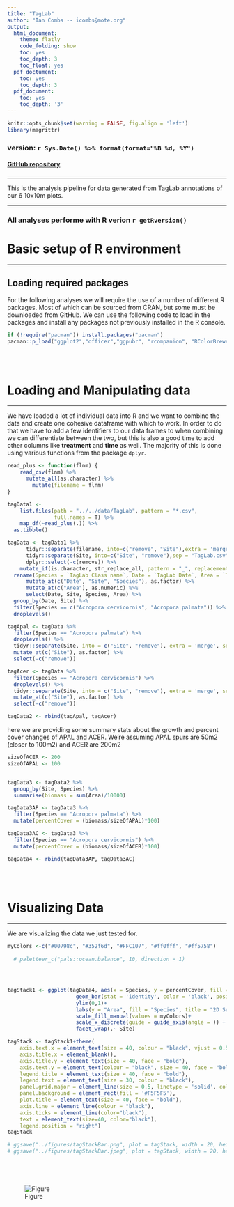 ```yaml
---
title: "TagLab"
author: "Ian Combs -- icombs@mote.org"
output:
  html_document:
    theme: flatly
    code_folding: show
    toc: yes
    toc_depth: 3
    toc_float: yes
  pdf_doctument:
    toc: yes
    toc_depth: 3
  pdf_document:
    toc: yes
    toc_depth: '3'
---
```


```r
knitr::opts_chunk$set(warning = FALSE, fig.align = 'left')
library(magrittr)
```

### version: `r Sys.Date() %>% format(format="%B %d, %Y")`

<!-- this is where the DOI would go  [![DOI](https://zenodo.org/badge/DOI/10.5281/zenodo.3675991.svg)](https://doi.org/10.5281/zenodo.3675991)
-->


#### [GitHub repository](https://github.com/icombs2017/photogrammetryNOAA.git){target="_blank"}

###
***
This is the analysis pipeline for data generated from TagLab annotations of our 6 10x10m plots.


***
### All analyses performe with R verion `r getRversion()`
# Basic setup of R environment
***
## Loading required packages

For the following analyses we will require the use of a number of different R packages. Most of which can be sourced from CRAN, but some must be downloaded from GitHub. We can use the following code to load in the packages and install any packages not previously installed in the R console. 

```r
if (!require("pacman")) install.packages("pacman")
pacman::p_load("ggplot2","officer","ggpubr", "rcompanion", "RColorBrewer", "patchwork", "magrittr","reshape2", "stringr", "plyr", "dplyr", "flextable", "tidyr", "tibble", "vegan", "paletteer", "purrr", "readr")
```


<br><br> 

# Loading and Manipulating data
***

We have loaded a lot of individual data into R and we want to combine the data and create one cohesive dataframe with which to work. In order to do that we have to add a few identifiers to our data frames to when combining we can differentiate between the two, but this is also a good time to add other columns like **treatment** and **time** as well. The majority of this is done using various functions from the package `dplyr`. 

```r
read_plus <- function(flnm) {
    read_csv(flnm) %>% 
      mutate_all(as.character) %>% 
        mutate(filename = flnm)
}

tagData1 <-
    list.files(path = "../../data/TagLab", pattern = "*.csv", 
               full.names = T) %>% 
    map_df(~read_plus(.)) %>% 
  as.tibble()

tagData <- tagData1 %>% 
      tidyr::separate(filename, into=c("remove", "Site"),extra = 'merge',sep = 18) %>%
      tidyr::separate(Site, into=c("Site", "remove"),sep = "TagLab.csv") %>% 
      dplyr::select(-c(remove)) %>%
    mutate_if(is.character, str_replace_all, pattern = "_", replacement = "-") %>%
  rename(Species = `TagLab Class name`, Date = `TagLab Date`, Area = `TagLab Area`) %>% 
      mutate_at(c("Date", "Site", "Species"), as.factor) %>% 
      mutate_at(c("Area"), as.numeric) %>%
      select(Date, Site, Species, Area) %>% 
  group_by(Date, Site) %>% 
  filter(Species == c("Acropora cervicornis", "Acropora palmata")) %>% 
  droplevels()

tagApal <- tagData %>% 
  filter(Species == "Acropora palmata") %>% 
  droplevels() %>% 
  tidyr::separate(Site, into = c("Site", "remove"), extra = 'merge', sep = 7) %>% 
  mutate_at(c("Site"), as.factor) %>% 
  select(-c("remove"))

tagAcer <- tagData %>% 
  filter(Species == "Acropora cervicornis") %>% 
  droplevels() %>% 
  tidyr::separate(Site, into = c("Site", "remove"), extra = 'merge', sep = 5) %>% 
  mutate_at(c("Site"), as.factor) %>% 
  select(-c("remove"))

tagData2 <- rbind(tagApal, tagAcer)


```

here we are providing some summary stats about the growth and percent cover changes of APAL and ACER. We're assuming APAL spurs are 50m2 (closer to 100m2) and ACER are 200m2


```r

sizeOfACER <- 200
sizeOfAPAL <- 100


tagData3 <- tagData2 %>%
  group_by(Site, Species) %>% 
  summarise(biomass = sum(Area)/10000)

tagData3AP <- tagData3 %>% 
  filter(Species == "Acropora palmata") %>% 
  mutate(percentCover = (biomass/sizeOfAPAL)*100)

tagData3AC <- tagData3 %>% 
  filter(Species == "Acropora cervicornis") %>% 
  mutate(percentCover = (biomass/sizeOfACER)*100)

tagData4 <- rbind(tagData3AP, tagData3AC)

```


<br><br>

# Visualizing Data
***
We are visualizing the data we just tested for. 

```r

myColors <-c("#00798c", "#352f6d", "#FFC107", "#ff0fff", "#ff5758")
  
  # paletteer_c("pals::ocean.balance", 10, direction = 1)




tagStack1 <- ggplot(tagData4, aes(x = Species, y = percentCover, fill = Species))+
                      geom_bar(stat = 'identity', color = 'black', position = position_stack(reverse = TRUE), alpha = 0.8)+
                      ylim(0,1)+
                      labs(y = "Area", fill = "Species", title = "2D Surface Area")+
                      scale_fill_manual(values = myColors)+
                      scale_x_discrete(guide = guide_axis(angle = )) +
                      facet_wrap(.~ Site)

tagStack <- tagStack1+theme(
    axis.text.x = element_text(size = 40, colour = "black", vjust = 0.5, hjust = 0.5, face= "bold"), 
    axis.title.x = element_blank(),
    axis.title.y = element_text(size = 40, face = "bold"), 
    axis.text.y = element_text(colour = "black", size = 40, face = "bold"),
    legend.title = element_text(size = 40, face = "bold"), 
    legend.text = element_text(size = 30, colour = "black"), 
    panel.grid.major = element_line(size = 0.5, linetype = 'solid', colour = "white"),
    panel.background = element_rect(fill = '#F5F5F5'), 
    plot.title = element_text(size = 40, face = "bold"), 
    axis.line = element_line(colour = "black"), 
    axis.ticks = element_line(color="black"), 
    text = element_text(size=40, color="black"), 
    legend.position = "right")
tagStack

# ggsave("../figures/tagStackBar.png", plot = tagStack, width = 20, height = 15, units = 'in', dpi = 600)
# ggsave("../figures/tagStackBar.jpeg", plot = tagStack, width = 20, height = 15, units = "in", dpi = 600)






```
![Figure](../figures/tagStackBar.png)


